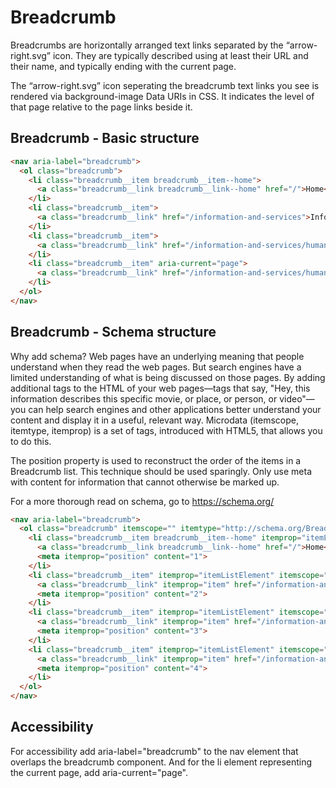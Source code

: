 
# Breadcrumb

Breadcrumbs are horizontally arranged text links separated by the “arrow-right.svg” icon. They are typically described using at least their URL and their name, and typically ending with the current page.

The “arrow-right.svg” icon seperating the breadcrumb text links you see is rendered via background-image Data URIs in CSS. It indicates the level of that page relative to the page links beside it.

<Preview withToolbar>
  <Story height="150px" id="components-breadcrumb--breadcrumb" />
</Preview>

## Breadcrumb - Basic structure

```html
<nav aria-label="breadcrumb">
  <ol class="breadcrumb">
    <li class="breadcrumb__item breadcrumb__item--home">
      <a class="breadcrumb__link breadcrumb__link--home" href="/">Home</a>
    </li>
    <li class="breadcrumb__item">
      <a class="breadcrumb__link" href="/information-and-services">Information and services</a>
    </li>
    <li class="breadcrumb__item">
      <a class="breadcrumb__link" href="/information-and-services/human-resources">Human resources</a>
    </li>
    <li class="breadcrumb__item" aria-current="page">
      <a class="breadcrumb__link" href="/information-and-services/human-resources/hr-systems">Personal details and HR systems</a>
    </li>
  </ol>
</nav>
```

## Breadcrumb - Schema structure

Why add schema? Web pages have an underlying meaning that people understand when they read the web pages. But search engines have a limited understanding of what is being discussed on those pages. By adding additional tags to the HTML of your web pages—tags that say, "Hey, this information describes this specific movie, or place, or person, or video"—you can help search engines and other applications better understand your content and display it in a useful, relevant way. Microdata (itemscope, itemtype, itemprop) is a set of tags, introduced with HTML5, that allows you to do this.

The position property is used to reconstruct the order of the items in a Breadcrumb list. This technique should be used sparingly. Only use meta with content for information that cannot otherwise be marked up. 

For a more thorough read on schema, go to https://schema.org/

```html
<nav aria-label="breadcrumb">
  <ol class="breadcrumb" itemscope="" itemtype="http://schema.org/BreadcrumbList">
    <li class="breadcrumb__item breadcrumb__item--home" itemprop="itemListElement" itemscope="" itemtype="http://schema.org/ListItem">
      <a class="breadcrumb__link breadcrumb__link--home" href="/">Home</a>
      <meta itemprop="position" content="1">
    </li>
    <li class="breadcrumb__item" itemprop="itemListElement" itemscope="" itemtype="http://schema.org/ListItem">
      <a class="breadcrumb__link" itemprop="item" href="/information-and-services">Information and services</a>
      <meta itemprop="position" content="2">
    </li>
    <li class="breadcrumb__item" itemprop="itemListElement" itemscope="" itemtype="http://schema.org/ListItem">
      <a class="breadcrumb__link" itemprop="item" href="/information-and-services/human-resources">Human resources</a>
      <meta itemprop="position" content="3">
    </li>
    <li class="breadcrumb__item" itemprop="itemListElement" itemscope="" itemtype="http://schema.org/ListItem" aria-current="page">
      <a class="breadcrumb__link" itemprop="item" href="/information-and-services/human-resources/hr-systems">Personal details and HR systems</a>
      <meta itemprop="position" content="4">
    </li>
  </ol>
</nav>
```

## Accessibility

For accessibility add aria-label="breadcrumb" to the nav element that overlaps the breadcrumb component. And for the li element representing the current page, add aria-current="page".